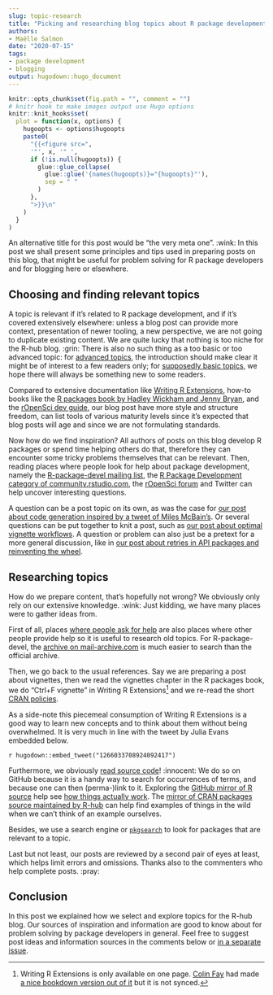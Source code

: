 ```yaml
--- 
slug: topic-research 
title: "Picking and researching blog topics about R package development" 
authors: 
- Maëlle Salmon 
date: "2020-07-15" 
tags: 
- package development 
- blogging
output: hugodown::hugo_document
---
```


```r

knitr::opts_chunk$set(fig.path = "", comment = "")
# knitr hook to make images output use Hugo options
knitr::knit_hooks$set(
  plot = function(x, options) {
    hugoopts <- options$hugoopts
    paste0(
      "{{<figure src=",
      '"', x, '" ',
      if (!is.null(hugoopts)) {
        glue::glue_collapse(
          glue::glue('{names(hugoopts)}="{hugoopts}"'),
          sep = " "
        )
      },
      ">}}\n"
    )
  }
)

```

An alternative title for this post would be "the very meta one". :wink:
In this post we shall present some principles and tips used in preparing posts on this blog, that might be useful for problem solving for R package developers and for blogging here or elsewhere.

## Choosing and finding relevant topics

A topic is relevant if it's related to R package development, and if it's covered extensively elsewhere: unless a blog post can provide more context, presentation of newer tooling, a new perspective, we are not going to duplicate existing content.
We are quite lucky that nothing is too niche for the R-hub blog. :grin:
There is also no such thing as a too basic or too advanced topic: for [advanced topics](/2020/02/20/processx-blocked-sigchld/), the introduction should make clear it might be of interest to a few readers only; for [supposedly basic topics](/2019/12/12/internal-functions/), we hope there will always be something new to some readers.

Compared to extensive documentation like [Writing R Extensions](https://cran.r-project.org/doc/manuals/r-release/R-exts.html), how-to books like the [R packages book by Hadley Wickham and Jenny Bryan](https://r-pkgs.org/), and the [rOpenSci dev guide](https://devguide.ropensci.org), our blog post have more style and structure freedom, can list tools of various maturity levels since it's expected that blog posts will age and since we are not formulating standards.

Now how do we find inspiration?
All authors of posts on this blog develop R packages or spend time helping others do that, therefore they can encounter some tricky problems themselves that can be relevant.
Then, reading places where people look for help about package development, namely the [R-package-devel mailing list](https://stat.ethz.ch/mailman/listinfo/r-package-devel), the [R Package Development category of community.rstudio.com](https://community.rstudio.com/c/package-development/11), the [rOpenSci forum](https://discuss.ropensci.org) and Twitter can help uncover interesting questions.

A question can be a post topic on its own, as was the case for [our post about code generation inspired by a tweet of Miles McBain's](/2020/02/10/code-generation/).
Or several questions can be put together to knit a post, such as [our post about optimal vignette workflows](/2020/06/03/vignettes/).
A question or problem can also just be a pretext for a more general discussion, like in [our post about retries in API packages and reinventing the wheel](/2020/04/07/retry-wheel/).

## Researching topics

How do we prepare content, that's hopefully not wrong?
We obviously only rely on our extensive knowledge. :wink:
Just kidding, we have many places were to gather ideas from.

First of all, places [where people ask for help](/2019/04/11/r-package-devel/) are also places where other people provide help so it is useful to research old topics.
For R-package-devel, the [archive on mail-archive.com](https://www.mail-archive.com/r-package-devel@r-project.org/) is much easier to search than the official archive.

Then, we go back to the usual references.
Say we are preparing a post about vignettes, then we read the vignettes chapter in the R packages book, we do "Ctrl+F vignette" in Writing R Extensions[^wre] and we re-read the short [CRAN policies](https://cran.r-project.org/web/packages/policies.html).

As a side-note this piecemeal consumption of Writing R Extensions is a good way to learn new concepts and to think about them without being overwhelmed. 
It is very much in line with the tweet by Julia Evans embedded below.

`r hugodown::embed_tweet("1266033708924092417")`

[^wre]: Writing R Extensions is only available on one page. [Colin Fay](https://colinfay.me/) had made [a nice bookdown version out of it](https://colinfay.me/writing-r-extensions/creating-r-packages.html) but it is not synced.

Furthermore, we obviously [read source code](/2019/05/14/read-the-source/)! :innocent:
We do so on GitHub because it is a handy way to search for occurrences of terms, and because one can then (perma-)link to it.
Exploring the [GitHub mirror of R source](https://github.com/wch/r-source) help see [how things actually work](/2020/05/20/rbuildignore/#standard-known-directory-and-files).
The [mirror of CRAN packages source maintained by R-hub](https://github.com/cran) can help find examples of things in the wild when we can't think of an example ourselves.

Besides, we use a search engine or [`pkgsearch`](https://r-hub.github.io/pkgsearch/index.html) to look for packages that are relevant to a topic.

Last but not least, our posts are reviewed by a second pair of eyes at least, which helps limit errors and omissions.
Thanks also to the commenters who help complete posts. :pray:

## Conclusion

In this post we explained how we select and explore topics for the R-hub blog.
Our sources of inspiration and information are good to know about for problem solving by package developers in general.
Feel free to suggest post ideas and information sources in the comments below or [in a separate issue](https://github.com/r-hub/blog/issues/).
